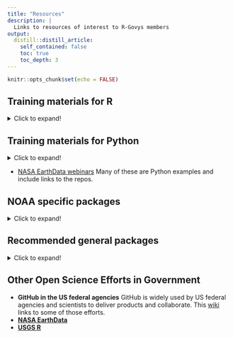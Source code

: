 ```yaml
---
title: "Resources"
description: |
  Links to resources of interest to R-Govys members 
output:
  distill::distill_article:
    self_contained: false
    toc: true
    toc_depth: 3
---
```


```r
knitr::opts_chunk$set(echo = FALSE)
```

## Training materials for R
<details>
  <summary>Click to expand!</summary>
  
* [R Consortium YouTube Channel](https://www.youtube.com/channel/UC_R5smHVXRYGhZYDJsnXTwg) many lectures on R topics.
* [HappyGitwR](https://happygitwithr.com/)
* [GAMS in R](https://noamross.github.io/gams-in-r-course)
* [Data Visualizations, mostly in R](https://github.com/USGS-VIZLAB) USGS GitHub org that has many examples of data visualizations.
* [Lots of environmental data examples in R](http://eco-data-science.github.io/) Click on "PREVIOUS SESSIONS" to go to tutorials.
* [USGS R Training courses](https://owi.usgs.gov/R/training-curriculum/intro-curriculum/)
</details>

## Training materials for Python
<details>
  <summary>Click to expand!</summary>
  
* [Visualations and Dashboards in Python](https://towardsdatascience.com/visualization-and-interactive-dashboard-in-python-c2f2a88b2ba3 )
</details>
* [NASA EarthData webinars](https://earthdata.nasa.gov/learn/user-resources/webinars-and-tutorials) Many of these are Python examples and include links to the repos.

## NOAA specific packages
<details>
  <summary>Click to expand!</summary>
  
* [rnoaa](https://docs.ropensci.org/rnoaa/) An R interface to many NOAA data sources: climate data, ocean data, weather data, etc.
* [crawl](https://jmlondon.github.io/crwexampleakbs/analysis.html) An R package that provides analytical tools for estimating the movement paths of animals from telemetry data.
* [uswebr](https://github.com/jmlondon/uswebr) RMarkdown template based on the U.S. Web Design Standards. [Example of output](https://jmlondon.github.io/crwexampleakbs/analysis.html).
</details>

## Recommended general packages
<details>
  <summary>Click to expand!</summary>

<br/>

* [{tidyverse}](https://www.tidyverse.org/)
* [{ggplot2}](https://ggplot2.tidyverse.org/)
* [{styler}](https://styler.r-lib.org/) Style your code using the styler add-in for RStudio
* [{distill}](https://rstudio.github.io/distill/) Distill for R Markdown is a web publishing format optimized for scientific and technical communication. Distill articles include: math, citations, footnotes, multiple ways to output content (website, blog, article).
</details>



## Other Open Science Efforts in Government

* **GitHub in the US federal agencies** GitHub is widely used by US federal agencies and scientists to deliver products and collaborate. This [wiki](https://github.com/Openscapes/2021-noaa-nmfs/wiki/1-GitHub-in-gov) links to some of those efforts.
* [**NASA EarthData**](https://earthdata.nasa.gov/)
* [**USGS R**](https://owi.usgs.gov/R/)


